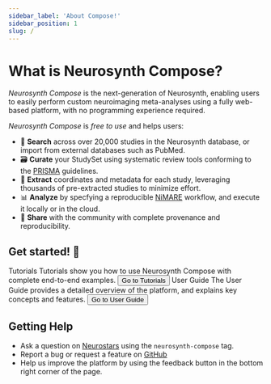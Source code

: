 ```yaml
---
sidebar_label: 'About Compose!'
sidebar_position: 1
slug: /
---
```



# What is Neurosynth Compose?

*Neurosynth Compose* is the next-generation of Neurosynth, enabling users to easily perform custom neuroimaging meta-analyses using a fully web-based platform, with no programming experience required. 

*Neurosynth Compose* is *free to use* and helps users:

* 🔎 **Search** across over 20,000 studies in the Neurosynth database, or import from external databases such as PubMed.
* 🗃️ **Curate** your StudySet using systematic review tools conforming to the [PRISMA](https://www.prisma-statement.org/) guidelines.
* 📝 **Extract** coordinates and metadata for each study, leveraging thousands of pre-extracted studies to minimize effort.
* 📊 **Analyze** by specfying a reproducible [NiMARE](https://readthedocs.org/projects/nimare/) workflow, and execute it locally or in the cloud. 
* 🔗 **Share** with the community with complete provenance and reproducibility.

## Get started! 🚀 


<div style={{ display: 'flex' }}>
  <Card style={{ width: '100%', display: 'flex', marginRight: '50px' }}>
    <CardContent>
      <Typography variant="h5" component="h2" gutterBottom>
        Tutorials
      </Typography>
      <Typography variant="body1" gutterBottom>
        Tutorials show you how to use Neurosynth Compose with complete end-to-end examples.
      </Typography>
      <Button variant="contained" color="primary" href='tutorial'>
        Go to Tutorials
      </Button>
    </CardContent>
  </Card>
  <Card style={{ width: '100%', display: 'flex' }}>
    <CardContent>
      <Typography variant="h5" component="h2" gutterBottom>
        User Guide
      </Typography>
      <Typography variant="body1" gutterBottom>
        The User Guide provides a detailed overview of the platform, and explains key concepts and features.
      </Typography>
      <Button variant="contained" color="primary" href="guide">
        Go to User Guide
      </Button>
    </CardContent>
  </Card>
</div>

## Getting Help

* Ask a question on [Neurostars](https://neurostars.org/tag/neurosynth-compose) using the `neurosynth-compose` tag. 
* Report a bug or request a feature on [GitHub](https://github.com/neurostuff/neurostore/issues)
* Help us improve the platform by using the feedback button in the bottom right corner of the page.
